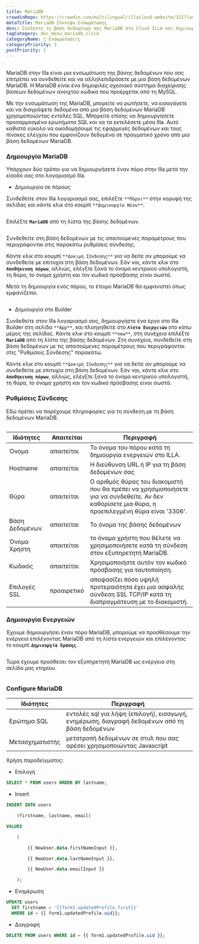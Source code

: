 ```yaml
---
title: MariaDB
crowdinRepo: https://crowdin.com/multilingual/illacloud-website/321?languages=el&filter=basic&value=0
metaTitle: MariaDB Σύννεφο Ενσωμάτωσης
desc: Συνδέστε τη βάση δεδομένων σας MariaDB στο Cloud ILLA και δημιουργήστε εφαρμογές που μπορούν να ρωτήσουν, να χειραγωγήσουν και να εμφανίσουν δεδομένα. Διαβάστε αυτόν τον οδηγό για να μάθετε πώς.
tagCategory: doc_menu_mariadb_click
categoryName: 🔨 Ενσωματώσεις
categoryPriority: 3
postPriority: 1
---
```


## <h2 hidden>Τι είναι η MariaDB?</h2>

MariaDB στην Illa είναι μια ενσωμάτωση της βάσης δεδομένων που σας επιτρέπει να συνδεθείτε και να αλληλεπιδράσετε με μια βάση δεδομένων MariaDB. Η MariaDB είναι ένα δημοφιλές σχεσιακό σύστημα διαχείρισης βάσεων δεδομένων ανοιχτού κώδικα που προέρχεται από τη MySQL.

Με την ενσωμάτωση της MariaDB, μπορείτε να ρωτήσετε, να εισαγάγετε και να διαγράψετε δεδομένα από μια βάση δεδομένων MariaDB χρησιμοποιώντας εντολές SQL. Μπορείτε επίσης να δημιουργήσετε προσαρμοσμένα ερωτήματα SQL και να τα εκτελέσετε μέσα Illa. Αυτό καθιστά εύκολο να οικοδομήσουμε τις εφαρμογές δεδομένων και τους πίνακες ελέγχου που εμφανίζουν δεδομένα σε πραγματικό χρόνο από μια βάση δεδομένων MariaDB.

### Δημιουργία MariaDB

Υπάρχουν δύο τρόποι για να δημιουργήσετε έναν πόρο στην Illa μετά την είσοδό σας στο λογαριασμό Illa. 

-   Δημιουργία σε πόρους

Συνδεθείτε στον Illa λογαριασμό σας, επιλέξτε `**Πόροι**` στην κορυφή της σελίδας και κάντε κλικ στο κουμπί `**Δημιουργία Νέου**`. 

<img src='https://cdn.illacloud.com/official-website/img/docs/external_resource.png' alt='' />

Επιλέξτε **`MariaDB`** από τη λίστα της βάσης δεδομένων.

<img src='https://cdn.illacloud.com/official-website/img/docs/action_list.png' alt='' />

Συνδεθείτε στη βάση δεδομένων με τις απαιτούμενες παραμέτρους που περιγράφονται στις παρακάτω ρυθμίσεις σύνδεσης. 

Κάντε κλικ στο κουμπί `**Δοκιμή Σύνδεσης**` για να δείτε αν μπορούμε να συνδεθείτε με επιτυχία στη βάση δεδομένων. Εάν ναι, κάντε κλικ στο **`Αποθήκευση πόρων`**, αλλιώς, ελέγξτε ξανά το όνομα κεντρικού υπολογιστή, τη θύρα, το όνομα χρήστη και τον κωδικό πρόσβασης είναι σωστά.

Μετά τη δημιουργία ενός πόρου, το έτοιμο MariaDB θα εμφανιστεί όπως εμφανίζεται.

<img src='https://cdn.illacloud.com/official-website/img/docs/maria_ex_ready.png' alt='' />

-   Δημιουργία στο Builder

Συνδεθείτε στον Illa λογαριασμό σας, δημιουργήστε ένα έργο στο Illa Builder στη σελίδα `**App**`, και πλοηγηθείτε στο **`Λίστα Ενεργειών`** στο κάτω μέρος της σελίδας. Κάντε κλικ στο κουμπί `**new**`, στη συνέχεια επιλέξτε **`MariaDB`** από τη λίστα της βάσης δεδομένων. Στη συνέχεια, συνδεθείτε στη βάση δεδομένων με τις απαιτούμενες παραμέτρους που περιγράφονται στις "Ρυθμίσεις Σύνδεσης" παρακάτω.

Κάντε κλικ στο κουμπί `**Δοκιμή Σύνδεσης**` για να δείτε αν μπορούμε να συνδεθείτε με επιτυχία στη βάση δεδομένων. Εάν ναι, κάντε κλικ στο **`Αποθήκευση πόρων`**, αλλιώς, ελέγξτε ξανά το όνομα κεντρικού υπολογιστή, τη θύρα, το όνομα χρήστη και τον κωδικό πρόσβασης είναι σωστά.

### Ρυθμίσεις Σύνδεσης

Εδώ πρέπει να παρέχουμε πληροφορίες για τη σύνδεση με τη βάση δεδομένων MariaDB.

<img src='https://cdn.illacloud.com/official-website/img/docs/maria_config.png' alt='' />

| Ιδιότητες      | Απαιτείται  | Περιγραφή                                                                                                                                         |
| -------------- | ----------- | ------------------------------------------------------------------------------------------------------------------------------------------------- |
| Όνομα          | απαιτείται  | Το όνομα του πόρου κατά τη δημιουργία ενεργειών στο ILLA.                                                                                         |
| Hostname       | απαιτείται  | Η διεύθυνση URL ή IP για τη βάση δεδομένων σας                                                                                                    |
| Θύρα           | απαιτείται  | Ο αριθμός θύρας του διακομιστή που θα πρέπει να χρησιμοποιήσετε για να συνδεθείτε. Αν δεν καθορίσετε μια θύρα, η προεπιλεγμένη θύρα είναι '3306'. |
| Βάση Δεδομένων | απαιτείται  | Το όνομα της βάσης δεδομένων                                                                                                                      |
| Όνομα Χρήστη   | απαιτείται  | το όνομα χρήστη που θέλετε να χρησιμοποιήσετε κατά τη σύνδεση στον εξυπηρετητή MariaDB.                                                           |
| Κωδικός        | απαιτείται  | Χρησιμοποιήστε αυτόν τον κωδικό πρόσβασης για ταυτοποίηση.                                                                                        |
| Επιλογές SSL   | προαιρετικό | αποφασίζει πόσο υψηλή προτεραιότητα έχει μια ασφαλής σύνδεση SSL TCP/IP κατά τη διαπραγμάτευση με το διακομιστή.                                  |

### Δημιουργία Ενεργειών

Έχουμε δημιουργήσει έναν πόρο MariaDB, μπορούμε να προσθέσουμε την ενέργεια επιλέγοντας MariaDB από τη λίστα ενεργειών και επιλέγοντας το κουμπί **`Δημιουργία δράσης`**.

<img src='https://cdn.illacloud.com/official-website/img/docs/maria_resource_list.png' alt='' />

 Τώρα έχουμε προσθέσει τον εξυπηρετητή MariaDB ως ενέργεια στη σελίδα μας κτηρίου.

<img src='https://cdn.illacloud.com/official-website/img/docs/maria.png' alt='' />

### Configure MariaDB

| Ιδιότητες       | Περιγραφή                                                                                     |
| --------------- | --------------------------------------------------------------------------------------------- |
| Ερώτημα SQL     | εντολές sql για λήψη (επιλογή), εισαγωγή, ενημέρωση, διαγραφή δεδομένων από τη βάση δεδομένων |
| Μετασχηματιστής | μετατροπή δεδομένων σε στυλ που σας αρέσει χρησιμοποιώντας Javascript                         |

Χρήση παραδείγματος:

-   Επιλογή

```sql
SELECT * FROM users ORDER BY lastname;
```

-   Insert

```sql
INSERT INTO users

	(firstname, lastname, email)

VALUES

	(

		{{ NewUser.data.firstNameInput }},

		{{ NewUser.data.lastNameInput }},

		{{ NewUser.data.emailInput }}

	);
```

-   Ενημέρωση

```sql
UPDATE users
  SET firstname = '{{form1.updatedProfile.first}}'
  WHERE id = {{ form1.updatedProfile.uid}};
```

-   Διαγραφή

```sql
DELETE FROM users WHERE id = {{ form1.updatedProfile.uid }};
```

